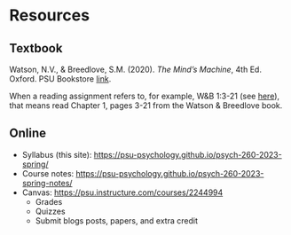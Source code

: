 # Resources {-}

## Textbook {-}

Watson, N.V., & Breedlove, S.M. (2020). *The Mind's Machine*, 4th Ed. Oxford. PSU Bookstore [link](https://psu.bncollege.com/c/Minds-Machine/p/MBS_5745213_used?currentCampus=435&currentTerm=435_1_23_W&currentCourse=435_1_23_W_136_203_1&rental=true).

When a reading assignment refers to, for example, W&B 1:3-21 (see [here](file:///Users/rick/rrr/psych-260-2023-spring/docs/schedule.html#tuesday-january-10)), that means read Chapter 1, pages 3-21 from the Watson & Breedlove book.

## Online {-}

- Syllabus (this site): <https://psu-psychology.github.io/psych-260-2023-spring/>
- Course notes: <https://psu-psychology.github.io/psych-260-2023-spring-notes/>
- Canvas: <https://psu.instructure.com/courses/2244994>
    - Grades
    - Quizzes
    - Submit blogs posts, papers, and extra credit